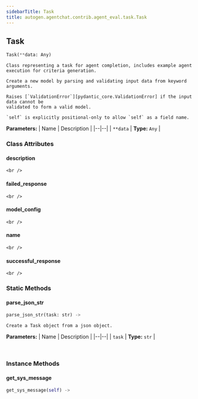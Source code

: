 ```yaml
---
sidebarTitle: Task
title: autogen.agentchat.contrib.agent_eval.task.Task
---
```

<h2 id="autogen.agentchat.contrib.agent_eval.task.Task" class="doc doc-heading">
    <code class="doc-symbol doc-symbol-heading doc-symbol-class"></code>
    <span class="doc doc-object-name doc-class-name">Task</span>
    <a href="#autogen.agentchat.contrib.agent_eval.task.Task" class="headerlink" title="Permanent link"></a>
</h2>

```python
Task(**data: Any)
```

    Class representing a task for agent completion, includes example agent execution for criteria generation.
    
    Create a new model by parsing and validating input data from keyword arguments.
    
    Raises [`ValidationError`][pydantic_core.ValidationError] if the input data cannot be
    validated to form a valid model.
    
    `self` is explicitly positional-only to allow `self` as a field name.

<b>Parameters:</b>
| Name | Description |
|--|--|
| `**data` | **Type:** `Any` |

### Class Attributes

<code class="doc-symbol doc-symbol-heading doc-symbol-attribute"></code>
#### description
<a href="#autogen.agentchat.contrib.agent_eval.task.Task.description" class="headerlink" title="Permanent link"></a>

    <br />

<code class="doc-symbol doc-symbol-heading doc-symbol-attribute"></code>
#### failed_response
<a href="#autogen.agentchat.contrib.agent_eval.task.Task.failed_response" class="headerlink" title="Permanent link"></a>

    <br />

<code class="doc-symbol doc-symbol-heading doc-symbol-attribute"></code>
#### model_config
<a href="#autogen.agentchat.contrib.agent_eval.task.Task.model_config" class="headerlink" title="Permanent link"></a>

    <br />

<code class="doc-symbol doc-symbol-heading doc-symbol-attribute"></code>
#### name
<a href="#autogen.agentchat.contrib.agent_eval.task.Task.name" class="headerlink" title="Permanent link"></a>

    <br />

<code class="doc-symbol doc-symbol-heading doc-symbol-attribute"></code>
#### successful_response
<a href="#autogen.agentchat.contrib.agent_eval.task.Task.successful_response" class="headerlink" title="Permanent link"></a>

    <br />

### Static Methods

<code class="doc-symbol doc-symbol-heading doc-symbol-method"></code>
#### parse_json_str
<a href="#autogen.agentchat.contrib.agent_eval.task.Task.parse_json_str" class="headerlink" title="Permanent link"></a>

```python
parse_json_str(task: str) -> 
```

    Create a Task object from a json object.

<b>Parameters:</b>
| Name | Description |
|--|--|
| `task` | **Type:** `str` |

<br />

### Instance Methods

<code class="doc-symbol doc-symbol-heading doc-symbol-method"></code>
#### get_sys_message
<a href="#autogen.agentchat.contrib.agent_eval.task.Task.get_sys_message" class="headerlink" title="Permanent link"></a>

```python
get_sys_message(self) -> 
```

    

<br />